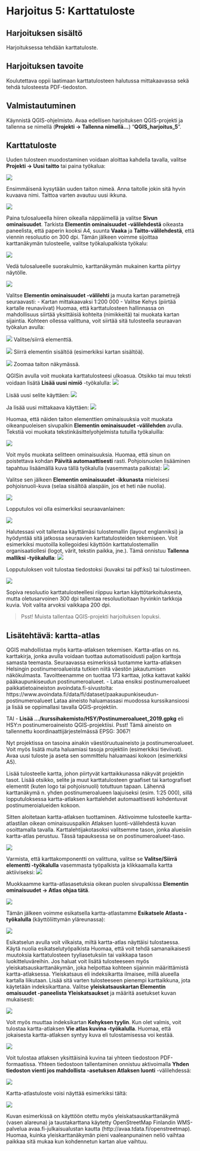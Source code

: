 # Harjoitus 5: Karttatuloste

## Harjoituksen sisältö

Harjoituksessa tehdään karttatuloste.

## Harjoituksen tavoite

Koulutettava oppii laatimaan karttatulosteen halutussa mittakaavassa sekä tehdä tulosteesta PDF-tiedoston.

## Valmistautuminen

Käynnistä QGIS-ohjelmisto. Avaa edellisen harjoituksen QGIS-projekti ja tallenna se nimellä (**Projekti → Tallenna nimellä…**) “**QGIS_harjoitus_5**”.

## Karttatuloste

Uuden tulosteen muodostaminen voidaan aloittaa kahdella tavalla, valitse **Projekti → Uusi taitto** tai paina työkalua:  

![](img/harjoitus_5/image22.png)

Ensimmäisenä kysytään uuden taiton nimeä. Anna taitolle jokin sitä hyvin kuvaava nimi. Taittoa varten avautuu uusi ikkuna.

![](img/harjoitus_5/image9.png)

Paina tulosalueella hiiren oikealla näppäimellä ja valitse **Sivun ominaisuudet**. Tarkista **Elementin ominaisuudet -välilehdestä** oikeasta paneelista, että paperin kooksi A4, suunta **Vaaka** ja **Taitto-välilehdestä**, että viennin resoluutio on 300 dpi.
Tämän jälkeen voimme sijoittaa karttanäkymän tulosteelle, valitse työkalupalkista työkalu:

![](img/harjoitus_5/image1.png)

Vedä tulosalueelle suorakulmio, karttanäkymän mukainen kartta piirtyy näytölle.

![](img/harjoitus_5/image2.png)

Valitse **Elementin ominaisuudet -välilehti** ja muuta kartan parametrejä seuraavasti:
- Kartan mittakaavaksi 1:200 000
- Valitse Kehys (piirtää kartalle reunaviivat)
Huomaa, että karttatulosteen hallinnassa on mahdollisuus siirtää yksittäisiä kohteita (nimikkeitä) tai muokata kartan sijaintia.
Kohteen ollessa valittuna, voit siirtää sitä tulosteella seuraavan työkalun avulla:

![](img/harjoitus_5/image16.png) Valitse/siirrä elementtiä.

![](img/harjoitus_5/image21.png) Siirrä elementin sisältöä (esimerkiksi kartan sisältöä).

![](img/harjoitus_5/image19.png) Zoomaa taiton näkymässä.

QGISin avulla voit muokata karttatulosteesi ulkoasua. Otsikko tai muu teksti voidaan lisätä **Lisää uusi nimiö** -työkalulla: 
![](img/harjoitus_5/image7.png)

Lisää uusi selite käyttäen:
![](img/harjoitus_5/image8.png)

Ja lisää uusi mittakaava käyttäen: 
![](img/harjoitus_5/image20.png)

Huomaa, että näiden taiton elementtien ominaisuuksia voit muokata oikeanpuoleisen sivupalkin **Elementin ominaisuudet -välilehden** avulla.
Tekstiä voi muokata tekstinkäsittelyohjelmista tutuilla työkaluilla:

![](img/harjoitus_5/image25.png)

Voit myös muokata selitteen ominaisuuksia. Huomaa, että sinun on poistettava kohdan **Päivitä automaattisesti** rasti.
Pohjoisnuolen lisääminen tapahtuu lisäämällä kuva tällä työkalulla (vasemmasta palkista): 
![](img/harjoitus_5/image14.png)

Valitse sen jälkeen **Elementin ominaisuudet -ikkunasta** mieleisesi pohjoisnuoli-kuva (selaa sisältöä alaspäin, jos et heti näe nuolia).

![](img/harjoitus_5/image13.png)

Lopputulos voi olla esimerkiksi seuraavanlainen:

![](img/harjoitus_5/image10.png)

Halutessasi voit tallentaa käyttämäsi tulostemallin (layout englanniksi) ja hyödyntää sitä jatkossa seuraavien karttatulosteiden tekemiseen. Voit esimerkiksi muotoilla kollegoidesi käyttöön karttatulostemallin organisaatiollesi (logot, värit, tekstin paikka, jne.). Tämä onnistuu **Tallenna malliksi -työkalulla**: 
![](img/harjoitus_5/image26.png)

Lopputuloksen voit tulostaa tiedostoksi (kuvaksi tai pdf:ksi) tai tulostimeen. 

![](img/harjoitus_5/image15.jpg)

Sopiva resoluutio karttatulosteellesi riippuu kartan käyttötarkoituksesta, mutta oletusarvoinen 300 dpi tallentaa resoluutioltaan hyvinkin tarkkoja kuvia. Voit valita arvoksi vaikkapa 200 dpi. 

> Psst! Muista tallentaa QGIS-projekti harjoituksen lopuksi.

## Lisätehtävä: kartta-atlas
QGIS mahdollistaa myös kartta-atlaksen tekemisen. Kartta-atlas on ns. karttakirja, jonka avulla voidaan tuottaa automatisoidusti paljon karttoja samasta teemasta. Seuraavassa esimerkissä tuotamme kartta-atlaksen Helsingin postinumeroalueista tutkien niitä väestön jakautumisen näkökulmasta. Tavoitteenamme on tuottaa 173 karttaa, jotka kattavat kaikki pääkaupunkiseudun postinumeroalueet.
- Lataa ensiksi postinumeroalueet paikkatietoaineiston avoindata.fi-sivustolta: 
  https://www.avoindata.fi/data/fi/dataset/paakaupunkiseudun-postinumeroalueet
  Lataa aineisto haluamassasi muodossa kurssikansioosi ja lisää se oppimallasi tavalla QGIS-projektiin.
  
TAI
- **Lisää .../kurssihakemisto/HSY/Postinumeroalueet_2019.gpkg** eli HSY:n postinumeroaineisto QGIS-projektiisi. Psst! Tämä aineisto on tallennettu koordinaattijärjestelmässä EPSG: 3067! 

Nyt projektissa on tasoina ainakin väestöruutuaineisto ja postinumeroalueet. Voit myös lisätä muita haluamiasi tasoja projektiin (esimerkiksi tieviivat). 
Avaa uusi tuloste ja aseta sen sommittelu haluamaasi kokoon (esimerkiksi A5). 

Lisää tulosteelle kartta, johon piirtyvät karttaikkunassa näkyvät projektin tasot. Lisää otsikko, selite ja muut karttatulosteen graafiset tai kartografiset elementit (kuten logo tai pohjoisnuoli) totuttuun tapaan. Lähennä karttanäkymä n. yhden postinumeroalueen laajuiseksi (esim. 1:25 000), sillä lopputuloksessa kartta-atlaksen karttalehdet automaattisesti kohdentuvat postinumeroialueiden kokoon.

Sitten aloitetaan kartta-atlaksen tuottaminen. Aktivoimme tulosteelle kartta-atlastilan oikean ominaisuuspalkin Atlaksen luonti-välilehdestä kuvan osoittamalla tavalla. Karttalehtijakotasoksi valitsemme tason, jonka alueisiin kartta-atlas perustuu. Tässä tapauksessa se on postinumeroalueet-taso. 

![](img/harjoitus_5/image18.png)

Varmista, että karttakomponentti on valittuna, valitse se **Valitse/Siirrä elementti -työkalulla** vasemmasta työpalkista ja klikkaamalla kartta aktiiviseksi:
![](img/harjoitus_5/image3.png)

Muokkaamme kartta-atlasasetuksia oikean puolen sivupalkissa **Elementin ominaisuudet → Atlas ohjaa tätä**.

![](img/harjoitus_5/image6.png)

Tämän jälkeen voimme esikatsella kartta-atlastamme **Esikatsele Atlasta -työkalulla** (käyttöliittymän yläreunassa):

![](img/harjoitus_5/image4.jpg)

Esikatselun avulla voit vilkaista, miltä kartta-atlas näyttäisi tulostaessa. Käytä nuolia esikatselutyöpalkista Huomaa, että voit tehdä samanaikaisesti muutoksia karttatulosteen tyyliasetuksiin tai vaikkapa tason luokitteluväreihin.
Jos haluat voit lisätä tulosteeseen myös yleiskatsauskarttanäkymän, joka helpottaa kohteen sijainnin määrittämistä kartta-atlaksessa. Yleiskatsaus eli indeksikartta ilmaisee, millä alueella kartalla liikutaan.
Lisää sitä varten tulosteeseen pienempi karttaikkuna, jota käytetään indeksikarttana. Valitse **yleiskatsauskartan Elementin omaisuudet -paneelista Yleiskatsaukset** ja määritä asetukset kuvan mukaisesti:

![](img/harjoitus_5/image12.png)

Voit myös muuttaa indeksikartan **Kehyksen tyylin**.
Kun olet valmis, voit tulostaa kartta-atlaksen **Vie atlas kuvina -työkalulla**. Huomaa, että jokaisesta kartta-atlaksen syntyy kuva eli tulostamisessa voi kestää.

![](img/harjoitus_5/image11.png)

Voit tulostaa atlaksen yksittäisinä kuvina tai yhteen tiedostoon PDF-formaatissa. Yhteen tiedostoon tallentaminen onnistuu aktivoimalla **Yhden tiedoston vienti jos mahdollista -asetuksen Atlaksen luonti** -välilehdessä:

![](img/harjoitus_5/image23.png)

Kartta-atlastuloste voisi näyttää esimerkiksi tältä:

![](img/harjoitus_5/image24.jpg)

Kuvan esimerkissä on käyttöön otettu myös yleiskatsauskarttanäkymä (vasen alareuna) ja taustakarttana käytetty OpenStreetMap Finlandin WMS-palvelua avaa.fi-julkaisualustan kautta (http://avaa.tdata.fi/openstreetmap). Huomaa, kuinka yleiskarttanäkymän pieni vaaleanpunainen neliö vaihtaa paikkaa sitä mukaa kun kohdennetun kartan alue vaihtuu.

